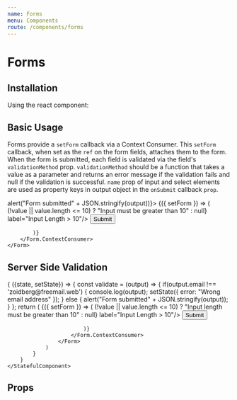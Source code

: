 ```yaml
---
name: Forms
menu: Components
route: /components/forms
---
```



# Forms

## Installation

Using the react component:


## Basic Usage

Forms provide a `setForm` callback via a Context Consumer. This `setForm` callback, when set as the `ref` on the form fields, attaches them to the form. When the form is submitted, each field is validated via the field's `validationMethod` prop. `validationMethod` should be a function that takes a value as a parameter and returns an error message if the validation fails and null if the validation is successful.
`name` prop of input and select elements are used as property keys in output object in the `onSubmit` callback `prop`.

<Playground>
    <Form onSubmit={(output) => alert("Form submitted" + JSON.stringify(output))}>
        <Form.ContextConsumer>
            {({ setForm }) => (
                <React.Fragment>
                    <TextField ref={setForm}
                               id='#formTextField'
                               name='age'
                               validationMethod={ value => (!value || value.length <= 10) ? "Input must be greater than 10" : null}
                               label="Input Length > 10"/>
                    <Button type="submit">Submit</Button>
                </React.Fragment>

            )}
        </Form.ContextConsumer>
    </Form>

</Playground>

## Server Side Validation
<Playground>
    <StatefulComponent>
        {
            ({state, setState}) => {
                const validate = (output) => {
                    if(output.email !== 'zoidberg@freemail.web') {
                        console.log(output);
                        setState({
                            error: "Wrong email address"
                        });
                    } else {
                        alert("Form submitted" + JSON.stringify(output));
                    }
                };
                return (
                    <Form onSubmit={validate}>
                        <Form.ContextConsumer>
                            {({ setForm }) => (
                                <React.Fragment>
                                    <TextField ref={setForm}
                                               id='#formTextField'
                                               name='email'
                                               error={state.error}
                                               validationMethod={ value => (!value || value.length <= 10) ? "Input length must be greater than 10" : null}
                                               label="Input Length > 10"/>
                                    <Button type="submit">Submit</Button>
                                </React.Fragment>

                            )}
                        </Form.ContextConsumer>
                    </Form>
                )
            }
        }
    </StatefulComponent>
</Playground>

## Props

<Props of={Form} />
